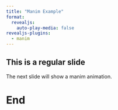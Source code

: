 ```yaml
---
title: "Manim Example"
format:
  revealjs: 
    auto-play-media: false
revealjs-plugins:
  - manim
---
```


## This is a regular slide

The next slide will show a manim animation.

## {.fv-background fv-video="animations/videos/DemoScene.mp4" fv-playback-info="animations/videos/DemoScene.json"}

# End